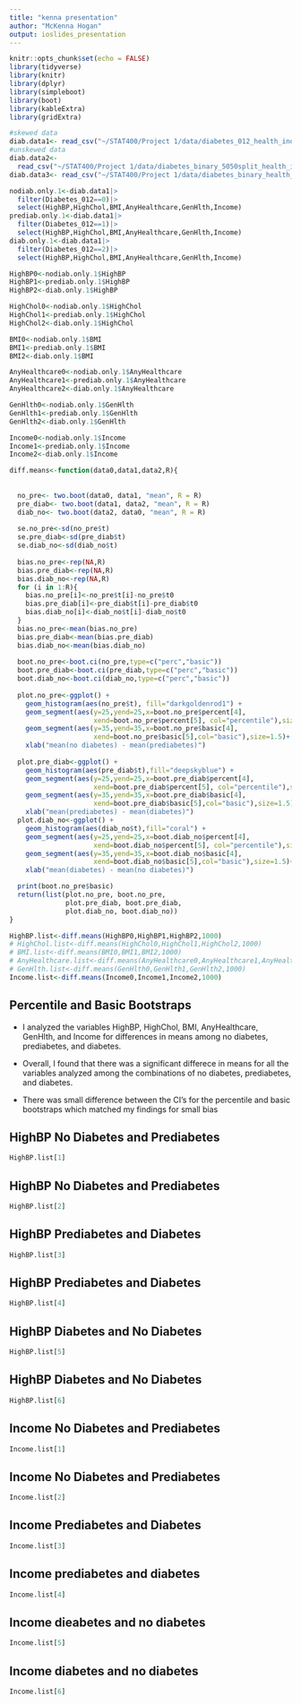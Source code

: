 ```yaml
---
title: "kenna presentation"
author: "McKenna Hogan"
output: ioslides_presentation
---
```


```r
knitr::opts_chunk$set(echo = FALSE)
library(tidyverse)
library(knitr)
library(dplyr)
library(simpleboot)
library(boot) 
library(kableExtra)
library(gridExtra)
```

```r
#skewed data
diab.data1<- read_csv("~/STAT400/Project 1/data/diabetes_012_health_indicators_BRFSS2015.csv")
#unskewed data
diab.data2<- 
  read_csv("~/STAT400/Project 1/data/diabetes_binary_5050split_health_indicators_BRFSS2015.csv")
diab.data3<- read_csv("~/STAT400/Project 1/data/diabetes_binary_health_indicators_BRFSS2015.csv")

nodiab.only.1<-diab.data1|>
  filter(Diabetes_012==0)|>
  select(HighBP,HighChol,BMI,AnyHealthcare,GenHlth,Income)
prediab.only.1<-diab.data1|>
  filter(Diabetes_012==1)|>
  select(HighBP,HighChol,BMI,AnyHealthcare,GenHlth,Income)
diab.only.1<-diab.data1|>
  filter(Diabetes_012==2)|>
  select(HighBP,HighChol,BMI,AnyHealthcare,GenHlth,Income)
```

```r

HighBP0<-nodiab.only.1$HighBP
HighBP1<-prediab.only.1$HighBP
HighBP2<-diab.only.1$HighBP

HighChol0<-nodiab.only.1$HighChol
HighChol1<-prediab.only.1$HighChol
HighChol2<-diab.only.1$HighChol

BMI0<-nodiab.only.1$BMI
BMI1<-prediab.only.1$BMI
BMI2<-diab.only.1$BMI

AnyHealthcare0<-nodiab.only.1$AnyHealthcare
AnyHealthcare1<-prediab.only.1$AnyHealthcare
AnyHealthcare2<-diab.only.1$AnyHealthcare

GenHlth0<-nodiab.only.1$GenHlth
GenHlth1<-prediab.only.1$GenHlth
GenHlth2<-diab.only.1$GenHlth

Income0<-nodiab.only.1$Income
Income1<-prediab.only.1$Income
Income2<-diab.only.1$Income

```

```r
diff.means<-function(data0,data1,data2,R){
  
  
  no_pre<- two.boot(data0, data1, "mean", R = R)
  pre_diab<- two.boot(data1, data2, "mean", R = R)
  diab_no<- two.boot(data2, data0, "mean", R = R)
  
  se.no_pre<-sd(no_pre$t)
  se.pre_diab<-sd(pre_diab$t)
  se.diab_no<-sd(diab_no$t)
  
  bias.no_pre<-rep(NA,R)
  bias.pre_diab<-rep(NA,R)
  bias.diab_no<-rep(NA,R)
  for (i in 1:R){
    bias.no_pre[i]<-no_pre$t[i]-no_pre$t0
    bias.pre_diab[i]<-pre_diab$t[i]-pre_diab$t0
    bias.diab_no[i]<-diab_no$t[i]-diab_no$t0
  }
  bias.no_pre<-mean(bias.no_pre)
  bias.pre_diab<-mean(bias.pre_diab)
  bias.diab_no<-mean(bias.diab_no)
  
  boot.no_pre<-boot.ci(no_pre,type=c("perc","basic"))
  boot.pre_diab<-boot.ci(pre_diab,type=c("perc","basic"))
  boot.diab_no<-boot.ci(diab_no,type=c("perc","basic"))
  
  plot.no_pre<-ggplot() +
    geom_histogram(aes(no_pre$t), fill="darkgoldenrod1") +
    geom_segment(aes(y=25,yend=25,x=boot.no_pre$percent[4],
                     xend=boot.no_pre$percent[5], col="percentile"),size=1.5)+
    geom_segment(aes(y=35,yend=35,x=boot.no_pre$basic[4],
                     xend=boot.no_pre$basic[5],col="basic"),size=1.5)+
    xlab("mean(no diabetes) - mean(prediabetes)")
  
  plot.pre_diab<-ggplot() +
    geom_histogram(aes(pre_diab$t),fill="deepskyblue") +
    geom_segment(aes(y=25,yend=25,x=boot.pre_diab$percent[4],
                     xend=boot.pre_diab$percent[5], col="percentile"),size=1.5)+
    geom_segment(aes(y=35,yend=35,x=boot.pre_diab$basic[4],
                     xend=boot.pre_diab$basic[5],col="basic"),size=1.5)+
    xlab("mean(prediabetes) - mean(diabetes)")
  plot.diab_no<-ggplot() +
    geom_histogram(aes(diab_no$t),fill="coral") +
    geom_segment(aes(y=25,yend=25,x=boot.diab_no$percent[4],
                     xend=boot.diab_no$percent[5], col="percentile"),size=1.5)+
    geom_segment(aes(y=35,yend=35,x=boot.diab_no$basic[4],
                     xend=boot.diab_no$basic[5],col="basic"),size=1.5)+
    xlab("mean(diabetes) - mean(no diabetes)")

  print(boot.no_pre$basic)
  return(list(plot.no_pre, boot.no_pre,
              plot.pre_diab, boot.pre_diab,
              plot.diab_no, boot.diab_no))
}

```

```r
HighBP.list<-diff.means(HighBP0,HighBP1,HighBP2,1000)
# HighChol.list<-diff.means(HighChol0,HighChol1,HighChol2,1000)
# BMI.list<-diff.means(BMI0,BMI1,BMI2,1000)
# AnyHealthcare.list<-diff.means(AnyHealthcare0,AnyHealthcare1,AnyHealthcare2,1000)
# GenHlth.list<-diff.means(GenHlth0,GenHlth1,GenHlth2,1000)
Income.list<-diff.means(Income0,Income1,Income2,1000)

```


## Percentile and Basic Bootstraps

- I analyzed the variables HighBP, HighChol, BMI, AnyHealthcare, GenHlth, 
and Income for differences in means among no diabetes, prediabetes, and diabetes.

- Overall, I found that there was a significant differece in means for all the
variables analyzed among the combinations of no diabetes, prediabetes, and diabetes.

- There was small difference between the CI's for the percentile and basic bootstraps
which matched my findings for small bias


## HighBP No Diabetes and Prediabetes
```r
HighBP.list[1]
```

## HighBP No Diabetes and Prediabetes
```r
HighBP.list[2]
```

## HighBP Prediabetes and Diabetes
```r
HighBP.list[3]
```

## HighBP Prediabetes and Diabetes
```r
HighBP.list[4]
```

## HighBP Diabetes and No Diabetes
```r
HighBP.list[5]
```

## HighBP Diabetes and No Diabetes
```r
HighBP.list[6]
```


## Income No Diabetes and Prediabetes
```r
Income.list[1]
```

## Income No Diabetes and Prediabetes
```r
Income.list[2]
```

## Income Prediabetes and Diabetes
```r
Income.list[3]
```

## Income prediabetes and diabetes
```r
Income.list[4]
```

## Income dieabetes and no diabetes
```r
Income.list[5]
```

## Income diabetes and no diabetes
```r
Income.list[6]
```

